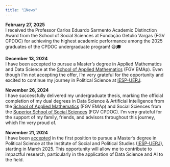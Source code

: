 ```yaml
---
title: "📰News"
---
```


**February 27, 2025**  
I received the Professor Carlos Eduardo Sarmento Academic Distinction Award from the School of Social Sciences at Fundação Getulio Vargas (FGV CPDOC) for achieving the highest academic performance among the 2025 graduates of the CPDOC undergraduate program! 😃🎓

**December 13, 2024**  
I have been accepted to pursue a Master's degree in Applied Mathematics and Data Science at the [School of Applied Mathematics](https://emap.fgv.br/en) (FGV EMAp). Even though I'm not accepting the offer, I'm very grateful for the opportunity and excited to continue my journey in Political Science at [IESP-UERJ](https://www.iesp.uerj.br/).

**November 26, 2024**  
I have successfully delivered my undergraduate thesis, marking the official completion of my dual degrees in Data Science & Artificial Intelligence from the [School of Applied Mathematics](https://emap.fgv.br/en) (FGV EMAp) and Social Sciences from the [Superior School of Social Sciences](https://cpdoc.fgv.br/en) (FGV CPDOC). I'm very grateful for the support of my family, friends, and advisors throughout this journey, which I'm very proud of.

**November 21, 2024**  
I have been [accepted](https://iesp.uerj.br/wp-content/uploads/2024/11/Aprovados-por-ordem-de-classificacao-Ciencia-Politica.pdf) in the first position to pursue a Master's degree in Political Science at the Institute of Social and Political Studies ([IESP-UERJ](https://www.iesp.uerj.br/)), starting in March 2025. This opportunity will allow me to contribute to impactful research, particularly in the application of Data Science and AI to the field.

<!-- **August 06, 2024**  
I've been accepted into the [AI Safety Fundamentals: Governance](https://aisafetyfundamentals.com/governance/?utm_campaign=Send+email%3A+Application+decisions&utm_content=Accept+participant&utm_medium=email_action&utm_source=customer.io) course, offered by [BlueDot Impact](https://bluedot.org/). I look forward to deepening my understanding of AI Governance, connecting with others in the field, and contributing to impactful work in AI Safety.

**August 01, 2024**  
I've started a new role as a Teaching Assistant for Quantitative Methods II, under the supervision of [Professor Jairo Nicolau, PhD](https://cpdoc.fgv.br/equipe/jaironicolau). My goal is to help students from the Social Sciences to learn useful skills for industry, academia, and government, such as programming and statistics.

**June 18, 2024**  
The research project of my undergraduate thesis, titled _The determinants of electoral success in legislative elections in Brazil: an approach using Bayesian multilevel models_, was approved with full marks. I am deeply grateful to Professors [Jaqueline Zulini, PhD](https://cpdoc.fgv.br/equipe/jaquelinezulini) and [Luiz Max Carvalho, PhD](https://emap.fgv.br/en/professors/luiz-max-fagundes-de-carvalho) for their outstanding supervision. I'm excited to dive deep into this research!

**June 18, 2024**  
I have been accepted to participate in the [Summer Institute in Computational Social Sciences](https://sicss.io/2024/fgv-ecmi-brazil/), hosted by [FGV ECMI](https://ecmi.fgv.br/en), in July 2024. It's an intensive two-week program that offers training in CSS techniques useful for academia, industry, and government.

**June 11, 2024**  
I have been accepted to participate in the next edition of [ML4Good](https://www.ml4good.org/courses/brasil-july-2024), in São Paulo, Brazil, in July 2024. It's a ten-day bootcamp that promotes upskilling in Deep Learning and AI Safety topics. -->